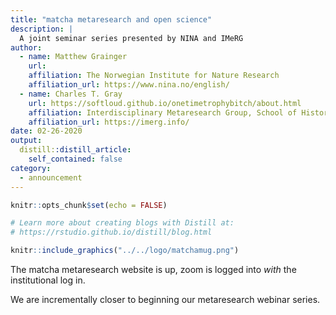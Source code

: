 ```yaml
---
title: "matcha metaresearch and open science"
description: |
  A joint seminar series presented by NINA and IMeRG
author:
  - name: Matthew Grainger 
    url: 
    affiliation: The Norwegian Institute for Nature Research
    affiliation_url: https://www.nina.no/english/
  - name: Charles T. Gray 
    url: https://softloud.github.io/onetimetrophybitch/about.html
    affiliation: Interdisciplinary Metaresearch Group, School of History and Philosophy of Science, University of Melbourne
    affiliation_url: https://imerg.info/
date: 02-26-2020
output:
  distill::distill_article:
    self_contained: false
category: 
  - announcement
---
```


```r
knitr::opts_chunk$set(echo = FALSE)

# Learn more about creating blogs with Distill at:
# https://rstudio.github.io/distill/blog.html

```

```r
knitr::include_graphics("../../logo/matchamug.png")
```


The matcha metaresearch website is up, zoom is logged into *with* the institutional log in. 

We are incrementally closer to beginning our metaresearch webinar series. 
